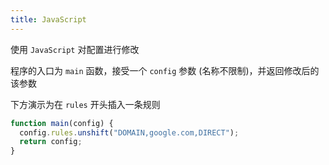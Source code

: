 ```yaml
---
title: JavaScript
---
```


使用 `JavaScript` 对配置进行修改

程序的入口为 `main` 函数，接受一个 `config` 参数 (名称不限制)，并返回修改后的该参数

下方演示为在 `rules` 开头插入一条规则

```js
function main(config) {
  config.rules.unshift("DOMAIN,google.com,DIRECT");
  return config;
}
```